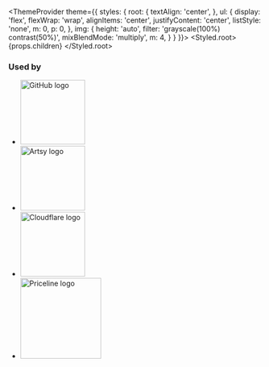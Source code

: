 
  <ThemeProvider
    theme={{
      styles: {
        root: {
          textAlign: 'center',
        },
        ul: {
          display: 'flex',
          flexWrap: 'wrap',
          alignItems: 'center',
          justifyContent: 'center',
          listStyle: 'none',
          m: 0,
          p: 0,
        },
        img: {
          height: 'auto',
          filter: 'grayscale(100%) contrast(50%)',
          mixBlendMode: 'multiply',
          m: 4,
        }
      }
    }}>
    <Styled.root>
      {props.children}
    </Styled.root>
  </ThemeProvider>

### Used by

<ul>
<li>
  <img
    alt='GitHub logo'
    src='https://github.githubassets.com/images/modules/logos_page/GitHub-Logo.png'
    width='128'
  />
</li>
<li>
  <img
    alt='Artsy logo'
    src='https://upload.wikimedia.org/wikipedia/commons/thumb/b/bd/Art.sylogo_2.tiff/lossless-page1-1200px-Art.sylogo_2.tiff.png'
    width='128'
  />
</li>
<li>
  <img
    alt='Cloudflare logo'
    src='https://www.cloudflare.com/img/logo-cloudflare-dark.svg'
    width='128'
  />
</li>
<li>
  <img
    alt='Priceline logo'
    src='https://www.freelogovectors.net/svg03/priceline-logo.svg'
    width='160'
  />
</li>
</ul>
